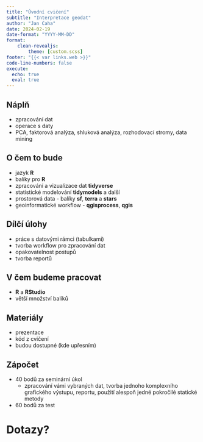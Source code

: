 ```yaml
---
title: "Úvodní cvičení"
subtitle: "Interpretace geodat"
author: "Jan Caha"
date: 2024-02-19
date-format: "YYYY-MM-DD"
format: 
    clean-revealjs:
        theme: [custom.scss]
footer: "{{< var links.web >}}"
code-line-numbers: false
execute:
  echo: true
  eval: true
---
```


## Náplň

- zpracování dat
- operace s daty
- PCA, faktorová analýza, shluková analýza, rozhodovací stromy, data mining
  

## O čem to bude

- jazyk **R**
- balíky pro **R**
- zpracování a vizualizace dat **tidyverse**
- statistické modelování **tidymodels** a další
- prostorová data - balíky **sf**, **terra** a **stars**
- geoinformatické workflow - **qgisprocess**, **qgis** 

## Dílčí úlohy

- práce s datovými rámci (tabulkami)
- tvorba workflow pro zpracování dat
- opakovatelnost postupů
- tvorba reportů 

## V čem budeme pracovat

- **R** a **RStudio**
- větší množství balíků

## Materiály

- prezentace
- kód z cvičení
- budou dostupné (kde upřesním)

## Zápočet

- 40 bodů za seminární úkol
  - zpracování vámi vybraných dat, tvorba jednoho komplexního grafického výstupu, reportu, použití alespoň jedné pokročilé statické metody
- 60 bodů za test

# Dotazy? {.center}